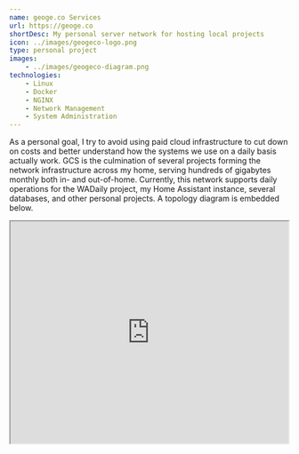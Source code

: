 ```yaml
---
name: geoge.co Services
url: https://geoge.co
shortDesc: My personal server network for hosting local projects
icon: ../images/geogeco-logo.png
type: personal project
images: 
    - ../images/geogeco-diagram.png
technologies:
    - Linux
    - Docker
    - NGINX
    - Network Management
    - System Administration
---
```


As a personal goal, I try to avoid using paid cloud infrastructure to cut down on costs and better understand how the systems we use on a daily basis actually work. GCS is the culmination of several projects forming the network infrastructure across my home, serving hundreds of gigabytes monthly both in- and out-of-home. Currently, this network supports daily operations for the WADaily project, my Home Assistant instance, several databases, and other personal projects. A topology diagram is embedded below. 

<div className="flex justify-center">
    <iframe width="500" height="400" src="https://georgeparks.me/gcs-diagram.html"></iframe>
</div>